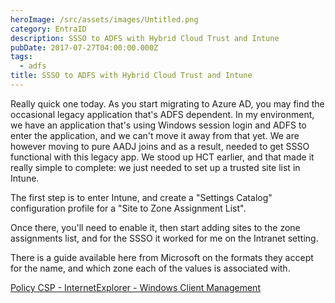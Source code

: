 ```yaml
---
heroImage: /src/assets/images/Untitled.png
category: EntraID
description: SSSO to ADFS with Hybrid Cloud Trust and Intune
pubDate: 2017-07-27T04:00:00.000Z
tags:
  - adfs
title: SSSO to ADFS with Hybrid Cloud Trust and Intune
---
```


Really quick one today. As you start migrating to Azure AD, you may find the
occasional legacy application that's ADFS dependent. In my environment, we have
an application that's using Windows session login and ADFS to enter the
application, and we can't move it away from that yet. We are however moving to
pure AADJ joins and as a result, needed to get SSSO functional with this legacy
app. We stood up HCT earlier, and that made it really simple to complete: we
just needed to set up a trusted site list in Intune.

The first step is to enter Intune, and create a "Settings Catalog" configuration
profile for a "Site to Zone Assignment List".

Once there, you'll need to enable it, then start adding sites to the zone
assignments list, and for the SSSO it worked for me on the Intranet setting.

There is a guide available here from Microsoft on the formats they accept for
the name, and which zone each of the values is associated with.

[Policy CSP - InternetExplorer - Windows Client Management](https://docs.microsoft.com/en-us/windows/client-management/mdm/policy-csp-internetexplorer?WT.mc_id=Portal-Microsoft_Intune_Workflows#internetexplorer-allowsitetozoneassignmentlist)
